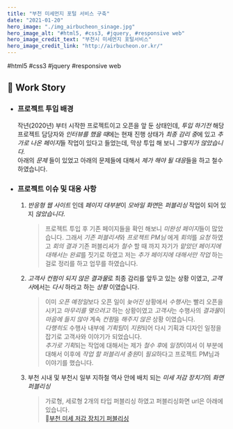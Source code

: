 ```yaml
---
title: "부천 미세먼지 포털 서비스 구축"
date: "2021-01-20"
hero_image: "./img_airbucheon_sinage.jpg"
hero_image_alt: "#html5, #css3, #jquery, #responsive web"
hero_image_credit_text: "부천시 미세먼지 포털서비스"
hero_image_credit_link: "http://airbucheon.or.kr/"
---
```


<div className="badge-wrap">
  <span className="badge badge-html">#html5</span>
  <span className="badge badge-css">#css3</span>
  <span className="badge badge-javscript">#jquery</span>
  <span className="badge badge-rwd">#responsive web</span>
</div>

## 🎤 Work Story

- ### 프로젝트 투입 배경

  작년(2020년) 부터 시작한 프로젝트이고 오픈을 앞 둔 상태인데,
  _투입 하기전_ 해당 프로젝트 담당자와 *인터뷰를 했을 때*에는 현재 진행 상태가 *최종 감리 중*에 있고 *추가로 나온 페이지*들 작업이 있다고 들었는데, 막상 투입 해 보니 _그렇지가 않았습니다._<br/>아래의 _문제_ 들이 있었고 아래의 문제들에 대해서 *제가 해야 될 대응*들을 하고 철수 하였습니다.

- ### 프로젝트 이슈 및 대응 사항

  1. _반응형 웹 사이트_ 인데 *페이지 대부분*이 *모바일 화면*은 _퍼블리싱_ 작업이 되어 있지 _않았습니다_.

     > 프로젝트 투입 후 기존 페이지들을 확인 해보니 *미완성 페이지*들이 많았습니다. 그래서 *기존 퍼블리셔*와 _프로젝트 PM님_ 에게 *회의*를 _요청_ 하였고 _회의 결과_ 기존 퍼블리셔가 _철수_ 할 때 까지 자기가 *맡았던 페이지에 대해서는 완료*를 짓기로 하였고 저는 _추가 페이지에 대해서만 작업_ 하는걸로 정리를 하고 업무를 하였습니다.

  2. *고객사 컨펌이 되지 않은 결과물*로 최종 감리를 앞두고 있는 상황 이였고, *고객사*에서는 _다시_ 하라고 하는 _상황_ 이였습니다.

     > 이미 *오픈 예정일*보다 오픈 일이 _늦어진_ 상황에서 *수행사*는 빨리 오픈을 시키고 _마무리를 맺으려고_ 하는 상황이였고 *고객사*는 수행사의 *결과물*이 _마음에 들지 않아_ 계속 *컨펌*을 _해주지 않은_ 상황 이였습니다. <br/>_다행히도_ 수행사 내부에 *기획팀*이 *지원*되어 다시 기획과 디자인 일정을 잡기로 고객사와 이야기가 되었습니다. <br/> *추가로 기획*되는 작업에 대해서는 제가 *철수 후*에 *일정*이여서 이 부분에 대해서 이후에 *작업 할 퍼블리셔 충원*이 *필요*하다고 프로젝트 PM님과 이야기를 했습니다.

  3. 부천 시내 및 부천시 일부 지하철 역사 안에 배치 되는 *미세 저감 장치기*의 _화면 퍼블리싱_
     > 가로형, 세로형 2개의 타입 퍼블리싱 하였고 퍼블리싱화면 url은 아래에 있습니다. <br/>
     > 👀[부천 미세 저감 장치기 퍼블리싱](https://github.com/sanghwanAN/ProjectAirbucheonSinage)

